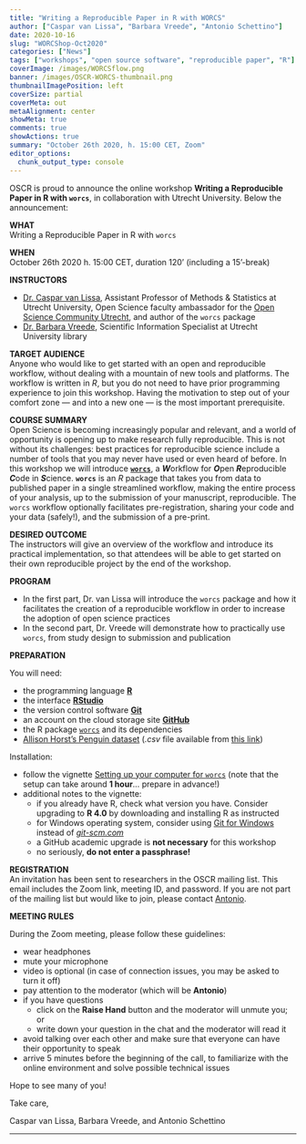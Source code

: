 ```yaml
---
title: "Writing a Reproducible Paper in R with WORCS"
author: ["Caspar van Lissa", "Barbara Vreede", "Antonio Schettino"]
date: 2020-10-16
slug: "WORCShop-Oct2020"
categories: ["News"]
tags: ["workshops", "open source software", "reproducible paper", "R"]
coverImage: /images/WORCSflow.png
banner: /images/OSCR-WORCS-thumbnail.png
thumbnailImagePosition: left
coverSize: partial
coverMeta: out
metaAlignment: center
showMeta: true
comments: true
showActions: true
summary: "October 26th 2020, h. 15:00 CET, Zoom"
editor_options: 
  chunk_output_type: console
---
```


OSCR is proud to announce the online workshop **Writing a Reproducible Paper in R with `worcs`**, in collaboration with Utrecht University. Below the announcement:

**WHAT**   
Writing a Reproducible Paper in R with `worcs`

**WHEN**   
October 26th 2020 h. 15:00 CET, duration 120' (including a 15'-break)

**INSTRUCTORS**   

* [Dr. Caspar van Lissa](https://www.uu.nl/staff/CJvanLissa), Assistant Professor of Methods & Statistics at Utrecht University, Open Science faculty ambassador for the [Open Science Community Utrecht](https://openscience-utrecht.com/), and author of the `worcs` package
* [Dr. Barbara Vreede](https://www.uu.nl/staff/BMIVreede), Scientific Information Specialist at Utrecht University library

**TARGET AUDIENCE**   
Anyone who would like to get started with an open and reproducible workflow, without dealing with a mountain of new tools and platforms. 
The workflow is written in *R*, but you do not need to have prior programming experience to join this workshop. Having the motivation to step out of your comfort zone — and into a new one — is the most important prerequisite.

**COURSE SUMMARY**   
Open Science is becoming increasingly popular and relevant, and a world of opportunity is opening up to make research fully reproducible. This is not without its challenges: best practices for reproducible science include a number of tools that you may never have used or even heard of before. In this workshop we will introduce [**`worcs`**](https://github.com/cjvanlissa/worcs), a ***W***orkflow for ***O***pen ***R***eproducible ***C***ode in ***S***cience. **`worcs`** is an *R* package that takes you from data to published paper in a single streamlined workflow, making the entire process of your analysis, up to the submission of your manuscript, reproducible. The `worcs` workflow optionally facilitates pre-registration, sharing your code and your data (safely!), and the submission of a pre-print.

**DESIRED OUTCOME**   
The instructors will give an overview of the workflow and introduce its practical implementation, so that attendees will be able to get started on their own reproducible project by the end of the workshop.

**PROGRAM**   

* In the first part, Dr. van Lissa will introduce the `worcs` package and how it facilitates the creation of a reproducible workflow in order to increase the adoption of open science practices
* In the second part, Dr. Vreede will demonstrate how to practically use `worcs`, from study design to submission and publication

**PREPARATION**   

You will need:

* the programming language [**R**](https://cran.r-project.org/)
* the interface [**RStudio**](https://rstudio.com/)
* the version control software [**Git**](https://git-scm.com/downloads)
* an account on the cloud storage site [**GitHub**](https://github.com/)
* the R package [`worcs`](https://github.com/cjvanlissa/worcs) and its dependencies
* [Allison Horst's Penguin dataset](https://github.com/allisonhorst/palmerpenguins) (*.csv* file available from [this link](https://raw.githubusercontent.com/bvreede/worcshop/master/data/penguins.csv))

Installation:

* follow the vignette [Setting up your computer for `worcs`](https://cjvanlissa.github.io/worcs/articles/setup.html) (note that the setup can take around **1 hour**... prepare in advance!)
* additional notes to the vignette:
    * if you already have R, check what version you have. Consider upgrading to **R 4.0** by downloading and installing R as instructed
    * for Windows operating system, consider using [Git for Windows](https://gitforwindows.org/) instead of [*git-scm.com*](https://git-scm.com/)
    * a GitHub academic upgrade is **not necessary** for this workshop
    * no seriously, **do not enter a passphrase!**

**REGISTRATION**   
An invitation has been sent to researchers in the OSCR mailing list. This email includes the Zoom link, meeting ID, and password. If you are not part of the mailing list but would like to join, please contact [Antonio](mailto:schettino@eur.nl).

**MEETING RULES**   

During the Zoom meeting, please follow these guidelines:

* wear headphones
* mute your microphone
* video is optional (in case of connection issues, you may be asked to turn it off)
* pay attention to the moderator (which will be **Antonio**)
* if you have questions
  - click on the **Raise Hand** button and the moderator will unmute you; or
  - write down your question in the chat and the moderator will read it
* avoid talking over each other and make sure that everyone can have their opportunity to speak
* arrive 5 minutes before the beginning of the call, to familiarize with the online environment and solve possible technical issues

Hope to see many of you!

Take care,

Caspar van Lissa, Barbara Vreede, and Antonio Schettino

***


